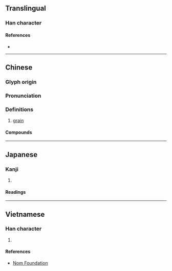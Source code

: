 {{character info}}
==Translingual==

===Han character===
{{Han char|rn=30|rad=口|as=09|sn=12|four=61014|canj=RMWG|ids=⿰口厘}}

====References====
* {{Han ref|kx=0201.121|dkj=04019|dj=0423.180|hdz=10652.020|uh=55B1|ud=21937|bh=B3ED|bd=46061}}

----

==Chinese==
{{zh-forms}}

===Glyph origin===
{{Han etym|厘}}

===Pronunciation===
{{zh-pron
|m=lí,lǐ,1nb=Mainland,2nb=Taiwan
|c=lei1
|cat=n
}}

===Definitions===
{{zh-hanzi}}

# [[grain]] {{gloss|unit}}

====Compounds====
{{zh-der|咖喱|啫喱|咕喱|地喱|大陸喱}}

----

==Japanese==

===Kanji===
{{ja-kanji|grade=|rs=口09}}

# {{rfdef|ja|sort=口09}}

====Readings====
{{ja-readings
|goon=り
|kanon=り
|kun=
}}

----

==Vietnamese==

===Han character===
{{vi-readings|readings=li|rs=口09}}

# {{rfdef|vi|sort=口09}}

====References====
* [http://nomfoundation.org/common/nom_details.php?codepoint=55b1 Nom Foundation]